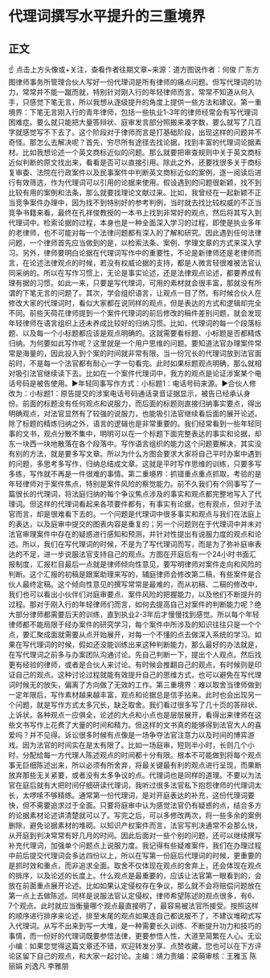 # 代理词撰写水平提升的三重境界
## 正文
☝ 点击上方头像或+关注，查看作者往期文章~来源：道方图说作者：何俊 广东方图律师事务所管理合伙人写好一份代理词是所有律师的痛点问题。但写代理词的功力，常常并不能一蹴而就，特别针对刚入行的年轻律师而言，常常不知道从何入手，只感觉下笔无言，所以我想从逐级提升的角度上提供一些方法和建议。第一重境界：下笔无言刚入行的青年律师，包括一些执业1-3年的律师经常会有写代理词困难症。要么就只能把大量答辩状、庭审发言部分照搬来凑字数，要么就写了几百字就感觉写不下去了。这个阶段对于律师而言是打基础阶段，出现这样的问题并不奇怪。那怎么去解决呢？首先，穷尽所有途径去找论据，找到丰富的代理词论据素材。比如我想论述一个英文商标近似的问题。那么就要把审查规则中关于英文商标近似判断的原文找出来，看看是否可以直接引用。除此之外，还要找很多关于商标复审委、法院在行政案件以及民事案件中判断英文商标近似的案例，逐一阅读后进行有效筛选，作为代理词可以引用的论据来使用。假设遇到的问题很新颖，找不到比较有用的案例和法条，那么就要找理论文献过来。比如，我曾经在一起新颖不正当竞争案件办理中，因为找不到特别好的参考判例，当时就去找比较权威的不正当竞争书籍来看，最终在孔祥俊教授的一本书上找到非常好的观点，然后将其写入到代理词中。检索论据的过程，本身也是一种全面深入学习的过程，即使是执业多年的老律师，也不可能对每一个法律问题都有深入的了解和研究。因此遇到任何法律问题，一个律师首先应当做到的是，以检索法条、案例、学理文章的方式来深入学习。另外，律师要明白论据在代理词写作中的重要性，不论是新律师还是老律师而言，在论述法律观点的时候，若没有权威论据的支持，都是人微言轻很难被法官认同采纳的。所以在写作习惯上，无论是事实论述，还是法律观点论述，都要养成有理有据的习惯。如此一来，只要是写代理词，可用的素材就会很丰富，那就没有所谓的下笔无言的问题了。其次，学会组织语言，让观点一目了然。有时候合伙人在修改大家的代理词时，看似大家都在说同样的观点，但是表达的方式和逻辑却完全不同。前些天荷花律师提到一个案件代理词的前后修改的稿件差别问题，就会发现年轻律师在语言组织上还未养成比较好的归纳习惯。比如，代理词的每一个段落标题、以及每一个小标题都应该是观点明确的。这就需要看标题、小标题是否都精炼归纳。为何要如此写作呢？这里就是一个用户思维的问题。要知道法官办理案件常常是海量的，因此投入到个案的时间就非常有限。当一份冗长的代理词放到法官面前时，不是每一个法官都有耐心一字一句看完。此时如果标题观点明确，那么就相对吸引法官继续读下去。比如在一个案件代理词中，我方的观点是论证涉案某个电话号码是被告使用。►年轻同事写作方式：小标题1：电话号码来源。►合伙人修改为：小标题1：原告提交的涉案电话号码通话录音证据显示，被告已经承认身份。前面的标题没有任何观点和说服力，而后面的标题则直接归纳事实要点，得出明确观点，对法官显然有了较强的说服力，也能吸引法官继续看后面的展开论述。除了标题的精炼归纳之外，语言的逻辑也是非常重要的。我们经常看到一些年轻同事的文书，观点分散不集中，明明可以在一个标题下面完整表达的事实和论据，却东一块西一块地散落在各个段落中。写作语言组织的能力这个问题要解决，其实没有别的方法，就是要多写文章。所以为什么方图会要求大家将自己平时办案中遇到的问题，多思考多写作，归纳总结成文章。这就是平时写作思维的训练，只要多写多练，写作就不再是一件很难的事情。第二重境界：抓错重点重点抓取，考验的是年轻律师对于案件焦点，特别是案件风险的察觉能力。前不久我们有个同事写了一篇很长的代理词，将法庭归纳的每个争议焦点涉及的事实和观点都完整地写入了代理词。但这样的代理词看起来各项要件都有，有事实有论据，也有观点，但对于法官而言，却是很难看下去的。一个问题是代理词中很多事实和观点与我们在法庭上的表达，以及庭审中提交的图表内容是重复的；另一个问题则在于代理词中并未对法官审理案件中存在的疑惑进行感知和预测，并针对性提出有说服力度的观点和论述。所以，我们在写代理词的时候，不是为了写代理词而写，而是为了弥补庭审表达的不足，进一步说服法官支持自己的观点。方图在开庭后有一个24小时书面汇报制度，汇报栏目最后一点就是律师倾向性意见，要写明律师对案件走向和风险的判断。这个汇报的初稿是跟案助理来写的，辅庭律师会修改第二稿，有些案件是合伙人最终定稿。这个倾向性意见的撰写常常是最难的，而从初稿、二稿的修改中，我们也可以看出小伙伴们对庭审要点、案件风险的把握能力，以及他们不断提升的过程。那对于刚入行的年轻律师们而言，如何去提高自己对案件的判断能力呢？绝大部分律师都需要后天的训练，直到执业2-3年后才慢慢找到感觉。所以每个年轻律师都不能局限于经办案件的研究学习，每个案件中所涉及的知识往往只是一个个点，要汇聚成面就需要从点开始展开，对每一个不懂的点去做深入系统的学习。如果在写代理词的时候，假如还没能训练出来这种判断能力，那么最好的办法就是，在写代理词之前多与办案团队沟通讨论。先自己判断一下，提出个人观点。然后找更有经验的律师，或者是合伙人来讨论。有时候会推翻自己的观点，有时候则是印证自己的观点。这种讨论过程就能有效提升自己的思维方式，也可以避免在写代理词时候无的放矢，偏离了方向做了无效的工作。第三重境界：难以取舍当律师做到一定年限后，写作素材越来越丰富，观点和论据总是信手拈来。此时也会出现另一个问题，就是写作方式太多冗长，缺乏取舍。我们看过很多写了几十页的答辩状、上诉状。各种观点一应俱全，论述的大点和小点也是层层展开，看得出来律师在这些文书写作上花费了大量的时间和精力。但这样的文书真的能够得到法官大人的喜爱吗？并不见得。诉讼很多时候有点像是一场争夺法官注意力以及时间的博弈游戏。因为法官的时间实在是太有限了。比如一场庭审，短则半小时，长则几个小时，分配给每一方代理人陈述观点的时间都十分有限。根本不可能做到将每个观点事无巨细陈述出来，所以必须有所舍弃，将最关键最有利的观点进行呈现，而果断放弃那些无关紧要，或者没有太多争议的点。代理词也是同样的道理。不要以为法官在庭后就有大把时间仔细研读代理词，我听过很多法官私下抱怨律师的代理词太长，太啰嗦不够精练。通常第一份代理词，是对开庭表达的补充，这份代理词要快，但不需要追求过于全面。只要将庭审中认为感觉法官仍有疑惑的点，结合多方的论据素材论述讲清楚就可以了。写完之后，可以多修改两次，将一些多余的案例删除，避免论据素材的堆砌。以知识产权案件而言，法官写判决通常不会那么快，从开庭到判决常常有好几月的时间。因此后面对一些个别的问题，还可以继续撰写补充代理词，加强单个问题点上说服力度。我记得有些疑难案件，我们在办理过程中前后提交代理词会多达四份以上，所以在写第一份庭后代理词的时候，更重要的是抓时效和重点，而非追求全面。取舍不仅体现在观点的舍弃上，还会体现在观点的排序，以及论述的长度上。什么观点是最重要的，应该让法官第一眼看到的，会放在前面重点展开论述。比如如果认定侵权存在争议，那么就不会将赔偿问题放在第一点上去做陈述。同样是说服法官认定侵权，律师希望陈述的观点很多，有6、7个观点。此时就应当衡量哪个观点最直接明了，最容易被法官所接受。按照这样的顺序进行排序来论述，排至末尾的观点如果连自己都说服不了，不建议堆砌式写入代理词。从写不出来到写一大堆，是一种需要长久训练、不断提升功力和技巧的事情，而一份好的代理词既要参悟法律，更要参悟人性，大道至简繁在人心。无讼小编：如果您觉得这篇文章还不错，欢迎转发分享、点赞收藏，您也可以在下方评论区留下自己的观点，和大家一起讨论。主编：靖力责编：梁萌审核：王雅玉 陈丽娟 刘逸凡 李雅朋